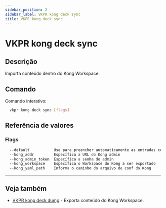 ```yaml
---
sidebar_position: 2
sidebar_label: VKPR kong deck sync
title: VKPR kong deck sync
---
```


# VKPR kong deck sync

## Descrição

Importa conteúdo dentro do Kong Workspace.

## Comando

Comando interativo:

```bash
  vkpr kong deck sync [flags]
```

## Referência de valores

### Flags

```sh
  --default           Use para preencher automaticamente as entradas com valores padrões
  --kong_addr         Específica a URL do Kong admin
  --kong_admin_token  Específica a senha do admin
  --kong_workspace    Específica o Workspace do Kong a ser exportado
  --kong_yaml_path    Informa o caminho do arquivo de conf do Kong
```

---

## Veja também

- [VKPR kong deck dump](/docs/commands/kong/deck/dump) - Exporta conteúdo do Kong Workspace.
